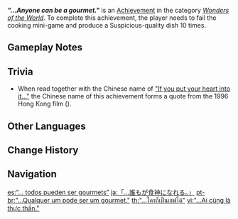 {{Achievement Infobox
|id           = 81018
|order id     = 1018
|category     = Wonders of the World
|description  = Cook 10 suspicious-tasting dishes.
|requirements = Fail the cooking mini-game and produce a Suspicious-quality dish 10 times.
|primogems    = 5
|tracking     = 
|hidden       = 1
|topic        = Cooking
|tier         = 
|tiers_total  = 
|prev         = "If you put your heart into it..."
|next         = 
|type         = Exploration
}}
'''''"...Anyone can be a gourmet."''''' is an [[Achievement]] in the category ''[[Wonders of the World]]''. To complete this achievement, the player needs to fail the cooking mini-game and produce a Suspicious-quality dish 10 times.

==Gameplay Notes==
{{Transclude|"If you put your heart into it..."|Gameplay Notes}}

==Trivia==
*When read together with the Chinese name of [["If you put your heart into it..."]] the Chinese name of this achievement forms a quote from the 1996 Hong Kong film {{w|The God of Cookery}} ({{zh|食神|rm=Shí Shén|lit=Food God}}).
<!--
==Video Guides==
{{EVT
|video1   = 
|caption1 = 
}}
-->
==Other Languages==
{{Other Languages
|en      = "...Anyone can be a gourmet."
|zhs     = 「…人人都是食神。」
|zhs_rm  = "...Rénrén Dōushì Shíshén."
|zht     = 「…人人都是食神」
|zht_rm  = "...Rénrén Dōushì Shíshén"
|zh_tl   = "...Everybody is a God of Food."
|ja      = 「…誰もが食神になれる。」
|ja_rm   = "...Dare mo ga Shokujin ni Nareru."
|ja_tl   = "...Anyone can become a God of Food."
|ko      = 「…누구나 식신이 될 수 있어」
|ko_tl   = "...Anyone can become a God of Food"
|es      = “...&nbsp;todos pueden ser gourmets”
|es_tl   = "...Everyone can be gourmets"
|fr      = Tout le monde peut cuisiner...
|fr_tl   = Everyone can cook...
|ru      = «...каждый может стать гурманом».
|ru_tl   = "...Anyone can be a gourmet."
|th      = "...ใครก็เป็นเชฟได้"
|th_rm   = "...Khrai Ko Pen Chef Dai"
|th_tl   = "...Anyone can be a chef"
|vi      = "...Ai cũng là {{tt|thực thần|食神}}."
|vi_tl   = "...Anyone can be a God of Food."
|de      = „Damit kann jeder ein Gourmet sein.“
|de_tl   = "With this, anyone can be a gourmet."
|id      = "...siapa pun bisa menjadi ahli makanan."
|id_tl   = "...Anyone can be a gourmet."
|pt      = "...Qualquer um pode ser um gourmet."
|pt_tl   = "...Anyone can be a gourmet."
|tr      = ... Herkes gurme olabilir.
|tr_tl   = "...Everyone can be a gourmet."
|it      = ...&nbsp;Chiunque può essere un gourmet.
|it_tl   = ...Anyone can be a gourmet.
}}

==Change History==
{{Change History|1.0}}
<!--
==References==
{{Reflist}}
-->
==Navigation==
{{Achievement Navbox|Wonders of the World|Exploration}}

[[es:“... todos pueden ser gourmets”]]
[[ja:「…誰もが食神になれる。」]]
[[pt-br:"...Qualquer um pode ser um gourmet."]]
[[th:"...ใครก็เป็นเชฟได้"]]
[[vi:"...Ai cũng là thực thần."]]